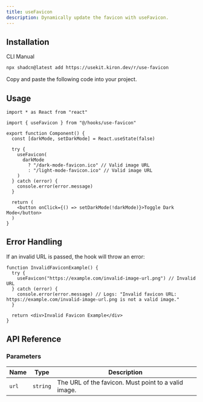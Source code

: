 ```yaml
---
title: useFavicon
description: Dynamically update the favicon with useFavicon.
---
```


<ComponentPreview name="use-favicon-demo" />

## Installation

<Tabs defaultValue="cli">

<TabsList>
  <TabsTrigger value="cli">CLI</TabsTrigger>
  <TabsTrigger value="manual">Manual</TabsTrigger>
</TabsList>

<TabsContent value="cli">

```bash
npx shadcn@latest add https://usekit.kiron.dev/r/use-favicon
```

</TabsContent>

<TabsContent value="manual">

<Steps>

<Step>Copy and paste the following code into your project.</Step>

<ComponentSource name="use-favicon" />

</Steps>

</TabsContent>

</Tabs>

## Usage

```tsx {3, 8-16}
import * as React from "react"

import { useFavicon } from "@/hooks/use-favicon"

export function Component() {
  const [darkMode, setDarkMode] = React.useState(false)

  try {
    useFavicon(
      darkMode
        ? "/dark-mode-favicon.ico" // Valid image URL
        : "/light-mode-favicon.ico" // Valid image URL
    )
  } catch (error) {
    console.error(error.message)
  }

  return (
    <button onClick={() => setDarkMode(!darkMode)}>Toggle Dark Mode</button>
  )
}
```

## Error Handling

If an invalid URL is passed, the hook will throw an error:

```tsx
function InvalidFaviconExample() {
  try {
    useFavicon("https://example.com/invalid-image-url.png") // Invalid URL
  } catch (error) {
    console.error(error.message) // Logs: "Invalid favicon URL: https://example.com/invalid-image-url.png is not a valid image."
  }

  return <div>Invalid Favicon Example</div>
}
```

## API Reference

### Parameters

| Name  | Type     | Description                                          |
| ----- | -------- | ---------------------------------------------------- |
| `url` | `string` | The URL of the favicon. Must point to a valid image. |

